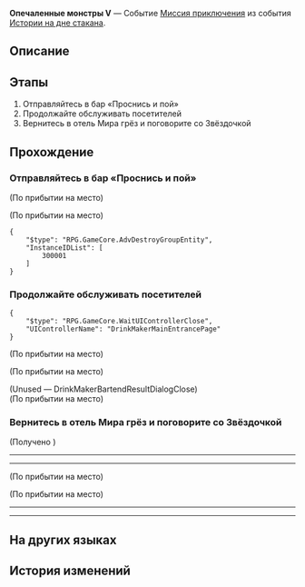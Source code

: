 {{Дополнить|Диалоги.}}
{{Миссия Инфобокс
|id              = 8021105
|Название        = 
|Изображение     = Миссия Освоения Опечаленные монстры V.png
|Тип             = Миссия приключения
|События         = Истории на дне стакана
|Глава           = Истории на дне стакана
|Условия         = Завершена [[Миссия приключения]] ''[[Опечаленные монстры IV]]''
|Персонажи       = Первопроходец
|СтартЛокация    = Отель «Грёзы» (Мир грёз)
|Мир             = Пенакония
|Локации         = Отель «Грёзы» (Мир грёз)
|Предыдущая      = Опечаленные монстры IV
|Следующая       = Опечаленные монстры VI
|Награды         = Опыт Освоения*150; Звёздный нефрит*10; Путеводитель путешественника*4; Утраченный кристалл*3; Кредиты*30 000
}}
'''Опечаленные монстры V''' — Событие [[Миссия приключения]] из события [[Истории на дне стакана]].

==Описание==
{{Описание|<!--официальное описание из Перекрёстка судеб-->}}

==Этапы==
# Отправляйтесь в бар «Проснись и пой»
# Продолжайте обслуживать посетителей
# Вернитесь в отель Мира грёз и поговорите со Звёздочкой

==Прохождение==
{{Дополнить}}


===Отправляйтесь в бар «Проснись и пой»===
{{Описание миссии|локация=Отель «Грёзы» (Мир грёз)|Шивон, хозяйка бара «Проснись и пой», дала вам поручение. Она надеется, что вы сможете временно подменить бармена.<br />Пора открываться.}}
{{Диалог Начало}}
;(По прибытии на место)

;(По прибытии на место)
<pre>{
	"$type": "RPG.GameCore.AdvDestroyGroupEntity",
	"InstanceIDList": [
		300001
	]
}</pre>
<!--Unknown TalkSentence: 802120001-->
<!--Unknown TalkSentence: 802120002-->
<!--Unknown TalkSentence: 802120003-->
{{Диалог Конец}}

===Продолжайте обслуживать посетителей===
{{Описание миссии|локация=Отель «Грёзы» (Мир грёз)|Шивон, хозяйка бара «Проснись и пой», дала вам поручение. Она надеется, что вы сможете временно подменить бармена.<br />Продолжайте обслуживать посетителей.}}
{{Диалог Начало}}
<pre>{
	"$type": "RPG.GameCore.WaitUIControllerClose",
	"UIControllerName": "DrinkMakerMainEntrancePage"
}</pre>
;(По прибытии на место)

;(По прибытии на место)
<!--Unknown TalkSentence: 802120102-->
<!--Unknown TalkSentence: 802120103-->
;(Unused &mdash; DrinkMakerBartendResultDialogClose)
;(По прибытии на место)
{{Диалог Конец}}

===Вернитесь в отель Мира грёз и поговорите со Звёздочкой===
{{Описание миссии|локация=Отель «Грёзы» (Мир грёз)|Управляющая баром «Проснись и пой», Шивон, поручает вам временно занять место бармена.<br />Звёздочка подготовил виртуальное пространство, чтобы показать вам, как живут монстры. Узнайте, что он хочет вам рассказать.}}
{{Диалог Начало}}

;(Получено {{Item|Совместное фото из бара «Проснись и пой»|20|x=1|text=Совместное фото из бара «Проснись и пой»}})
----
:{{tx}}
----
;(По прибытии на место)

;(По прибытии на место)
----
:{{tx}}
----
{{Диалог Конец}}

==На других языках==
{{На других языках
|en   = Morose Monsters (V)
|zhs  = 忧伤的怪物们·其五
|zht  = 憂傷的怪物們•其五
|ja   = 悲しき化け物たち・5
|ko   = 우울한 몬스터들•5
|es   = Monstruos melancólicos&nbsp;V
|fr   = Monstres moroses (V)
|ru   = Опечаленные монстры V
|th   = เหล่ามอนสเตอร์ที่เศร้าโศก 5
|vi   = Quái Vật Buồn 5
|de   = Melancholische Monster (Teil 5)
|id   = Para Monster yang Bersedih 5
|pt   = Monstros Taciturnos (V)
}}

==История изменений==
{{История изменений|2.7}}
